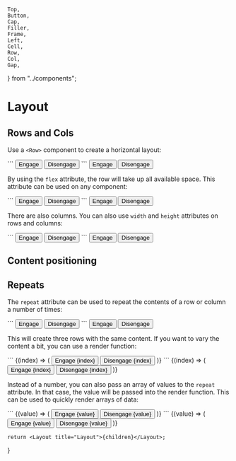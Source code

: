     Top,
    Button,
    Cap,
    Filler,
    Frame,
    Left,
    Cell,
    Row,
    Col,
    Gap,
} from "../components";

# Layout

## Rows and Cols

Use a `<Row>` component to create a horizontal layout:

<Row className="example">
    ```
    <Row>
        <Button>Engage</Button>
        <Button>Disengage</Button>
    </Row>
    ```
    <Row>
        <Button>Engage</Button>
        <Button>Disengage</Button>
        <Filler />
    </Row>
</Row>

By using the `flex` attribute, the row will take up all available space. This attribute can be used on any component:

<Row className="example">
    ```
    <Row flex>
        <Button>Engage</Button>
        <Button>Disengage</Button>
        <Filler flex />
    </Row>
    ```
    <Row flex>
        <Button>Engage</Button>
        <Button>Disengage</Button>
        <Filler flex />
    </Row>
</Row>

There are also columns. You can also use `width` and `height` attributes on rows and columns:

<Row className="example">
    ```
    <Col width={200} height={100}>
        <Button>Engage</Button>
        <Button>Disengage</Button>
        <Filler flex />
    </Col>
    ```
    <Col width={200} height={100}>
        <Button>Engage</Button>
        <Button>Disengage</Button>
        <Filler flex />
    </Col>
</Row>

## Content positioning

## Repeats

The `repeat` attribute can be used to repeat the contents of a row or column a number of times:

<Row className="example">
    ```
    <Col repeat={3}>
        <Row>
            <Button>Engage</Button>
            <Button>Disengage</Button>
            <Filler />
        </Row>
    </Col>
    ```
    <Col repeat={3}>
        <Row>
            <Button>Engage</Button>
            <Button>Disengage</Button>
            <Filler />
        </Row>
    </Col>
</Row>

This will create three rows with the same content. If you want to vary the content a bit, you can use a render function:

<Row className="example">
    ```
    <Col repeat={3}>
        {(index) => (
            <Row>
                <Button>Engage {index}</Button>
                <Button>Disengage {index}</Button>
                <Filler />
            </Row>
        )}
    </Col>
    ```
    <Col repeat={3}>
        {(index) => (
            <Row>
                <Button>Engage {index}</Button>
                <Button>Disengage {index}</Button>
                <Filler />
            </Row>
        )}
    </Col>
</Row>

Instead of a number, you can also pass an array of values to the `repeat` attribute. In that case, the value will be passed into the render function. This can be used to quickly render arrays of data:

<Row className="example">
    ```
    <Col repeat={["warp 1", "warp 2", "warp 3"]}>
        {(value) => (
            <Row>
                <Button>Engage {value}</Button>
                <Button>Disengage {value}</Button>
                <Filler />
            </Row>
        )}
    </Col>
    ```
    <Col repeat={["warp 1", "warp 2", "warp 3"]}>
        {(value) => (
            <Row>
                <Button>Engage {value}</Button>
                <Button>Disengage {value}</Button>
                <Filler />
            </Row>
        )}
    </Col>
</Row>

    return <Layout title="Layout">{children}</Layout>;
}

